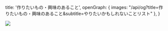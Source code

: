   title: '作りたいもの・興味のあること', openGraph: { images: "/api/og?title=作りたいもの・興味のあること&subtitle=やりたいかもしれないことリスト" },
}

<Image src="/api/og?title=作りたいもの・興味のあること&subtitle=やりたいかもしれないことリスト" />

##


